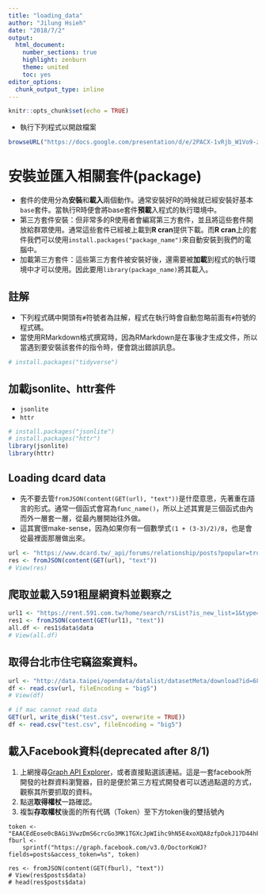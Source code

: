 ```yaml
---
title: "loading_data"
author: "Jilung Hsieh"
date: "2018/7/2"
output: 
  html_document: 
    number_sections: true
    highlight: zenburn
    theme: united
    toc: yes
editor_options: 
  chunk_output_type: inline
---
```


```r
knitr::opts_chunk$set(echo = TRUE)
```


* 執行下列程式以開啟檔案
```r
browseURL("https://docs.google.com/presentation/d/e/2PACX-1vRjb_W1Vo9-zD9F4FmWOiB6K4ezkF6W64OKcX7bZD6ordKvOT-6LFoGi0le-HzT2ABKudDNhr_qKt2x/pub?start=false&loop=false&delayms=3000&slide=id.g2074c710b4_0_293")
```


# 安裝並匯入相關套件(package)
* 套件的使用分為**安裝**和**載入**兩個動作。通常安裝好R的時候就已經安裝好基本`base`套件。當執行R時便會將base套件**預載**入程式的執行環境中。
* 第三方套件安裝：但非常多的R使用者會編寫第三方套件，並且將這些套件開放給群眾使用。通常這些套件已經被上載到**R cran**提供下載。而**R cran**上的套件我們可以使用`install.packages("package_name")`來自動安裝到我們的電腦中。
* 加載第三方套件：這些第三方套件被安裝好後，還需要被**加載**到程式的執行環境中才可以使用。因此要用`library(package_name)`將其載入。


## 註解
* 下列程式碼中開頭有`#`符號者為註解，程式在執行時會自動忽略前面有`#`符號的程式碼。
* 當使用RMarkdown格式撰寫時，因為RMarkdown是在事後才生成文件，所以當遇到要安裝該套件的指令時，便會跳出錯誤訊息。
```r
# install.packages("tidyverse")
```





## 加載jsonlite、httr套件
* `jsonlite`
* `httr`

```r
# install.packages("jsonlite")
# install.packages("httr")
library(jsonlite)
library(httr)
```



## Loading dcard data
* 先不要去管`fromJSON(content(GET(url), "text"))`是什麼意思，先著重在語言的形式。通常一個函式會寫為`func_name()`，所以上述其實是三個函式由內而外一層套一層，從最內層開始往外做。
* 這其實很make-sense，因為如果你有一個數學式`(1 + (3-3)/2)/8`，也是會從最裡面那層做出來。
```r
url <- "https://www.dcard.tw/_api/forums/relationship/posts?popular=true"
res <- fromJSON(content(GET(url), "text"))
# View(res)
```




## 爬取並載入591租屋網資料並觀察之

```r
url1 <- "https://rent.591.com.tw/home/search/rsList?is_new_list=1&type=1&kind=2&searchtype=1&region=1"
res1 <- fromJSON(content(GET(url1), "text"))
all.df <- res1$data$data
# View(all.df)
```



## 取得台北市住宅竊盜案資料。
```r
url <- "http://data.taipei/opendata/datalist/datasetMeta/download?id=68785231-d6c5-47a1-b001-77eec70bec02&rid=34a4a431-f04d-474a-8e72-8d3f586db3df"
df <- read.csv(url, fileEncoding = "big5")
# View(df)

# if mac cannot read data
GET(url, write_disk("test.csv", overwrite = TRUE))
df <- read.csv("test.csv", fileEncoding = "big5")

```


## 載入Facebook資料(deprecated after 8/1)

1. 上網搜尋[Graph API Explorer](https://developers.facebook.com/tools/explorer/)，或者直接點選該連結。這是一套facebook所開發的社群資料瀏覽器，目的是便於第三方程式開發者可以透過點選的方式，觀察其所要抓取的資料。
2. 點選**取得權杖**一路確認。
3. 複製**存取權杖**後面的所有代碼（Token）至下方token後的雙括號內

```
token <- "EAACEdEose0cBAGi3VwzDmS6crcGo3MK1TGXcJpWIihc9hN5E4xoXQA8zfpDokJ17D44hFLZCHwOgqpLSgH24Rv3ZBDq8ydLAf0MJYNsW18YfptjhqMNkVS3BRBjURbGQW40bOpXmnLqM7JDjiCLYypaSEB2xHKIfwNjDIjCHSNhXswTawoPVb3WKIlc65hTObuMVJVegZDZD"
fburl <-
	sprintf("https://graph.facebook.com/v3.0/DoctorKoWJ?fields=posts&access_token=%s", token)

res <- fromJSON(content(GET(fburl), "text"))
# View(res$posts$data)
# head(res$posts$data)
```

